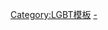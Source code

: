 {{Navbox
|name = LGBT人物 
|title =[[LGBT人物列表|LGBT人物]]
|bodyclass = hlist
|state = {{{state<includeonly>|autocollapse</includeonly>}}}

|group1 = 國家或地區
|list1 =
* [[亞洲LGB人物列表|亞洲]]
** [[中國大陸LGBT人物列表|中國大陸]]
** [[日本LGBT人物列表|日本]]
**[[韓國LGBT人物列表|韓國]]
** [[臺灣LGBT人物列表|臺灣]]
** [[香港LGBT人物列表|香港]]
** [[以色列LGBT人物列表|以色列]] 
* [[非洲LGB人物列表|非洲]]
** [[非洲裔美國LGBT人物列表|非洲裔]]
* [[歐洲LGB人物列表|歐洲]]
** [[德國LGBT人物列表|德國]]
** [[法國LGBT人物列表|法國]]
** [[英國LGBT人物列表|英國]]
* [[美洲LGB人物列表|美洲]]
** [[美國LGBT人物列表|美國]]
** [[加拿大LGBT人物列表|加拿大]]
**[[巴西LGBT人物列表|巴西]]
* [[大洋洲LGB人物列表|大洋洲]]

|group2 = 職業
|list2 =
* [[LGBT政府首腦列表|政府首腦]]
* {{link-en|美國國會議員LGBT人物列表|List of LGBT members of the United States Congress|美國國會議員}}
* {{link-en|美國特命全權大使LGBT人物列表|List of LGBT ambassadors of the United States|美國特命全權大使}}
* {{link-en|英國LGBT政治人物列表|List of LGBT politicians in the United Kingdom|英國政治人物}}
* [[LGBT運動員列表|運動員]]
* [[LGBT YouTuber列表|YouTuber]]

|group3 = 人物列表
|list3 =
{{Navbox|subgroup
|group1 = {{link-en|同性戀與雙性戀者列表|List of gay, lesbian or bisexual people|LGB}}
|list1 = 
* [[同性戀與雙性戀者列表：A|A]]
* [[同性戀與雙性戀者列表：Ba–Bh|Ba–Bh]]
* [[同性戀與雙性戀者列表：Bi–Bz|Bi–Bz]]
* [[同性戀與雙性戀者列表：C|C]]
* [[同性戀與雙性戀者列表：D-E|D–E]]
* [[同性戀與雙性戀者列表：F|F]]
* {{link-en|同性戀與雙性戀者列表：G|List of gay, lesbian or bisexual people: G|G}}
* {{link-en|同性戀與雙性戀者列表：H|List of gay, lesbian or bisexual people: H|H}}
* {{link-en|同性戀與雙性戀者列表：I-J|List of gay, lesbian or bisexual people: I–J|I–J}}
* {{link-en|同性戀與雙性戀者列表：K|List of gay, lesbian or bisexual people: K|K}}
* {{link-en|同性戀與雙性戀者列表：L|List of gay, lesbian or bisexual people: L|L}}
* {{link-en|同性戀與雙性戀者列表：M|List of gay, lesbian or bisexual people: M|M}}
* {{link-en|同性戀與雙性戀者列表：N–O|List of gay, lesbian or bisexual people: N–O|N–O}}
* {{link-en|同性戀與雙性戀者列表：P–Q|List of gay, lesbian or bisexual people: P–Q|P–Q}}
* {{link-en|同性戀與雙性戀者列表：R|List of gay, lesbian or bisexual people: R|R}}
* {{link-en|同性戀與雙性戀者列表：Sa–Sc|List of gay, lesbian or bisexual people: Sa–Sc|Sa–Sc}}
* {{link-en|同性戀與雙性戀者列表：Sd–Si|List of gay, lesbian or bisexual people: Sd–Si|Sd–Si}}
* {{link-en|同性戀與雙性戀者列表：Sj–Sz|List of gay, lesbian or bisexual people: Sj–Sz|Sj–Sz}}
* {{link-en|同性戀與雙性戀者列表：T–V|List of gay, lesbian or bisexual people: T–V|T–V}}
* {{link-en|同性戀與雙性戀者列表：W–Z|List of gay, lesbian or bisexual people: W–Z|W–Z}}

|group2 = [[跨性別人物列表|跨性別者]]
|list2 =  
* {{link-en|跨性別者列表|List of transgender people (A–F)|A–F}}
* {{link-en|跨性別者列表|List of transgender people (G–M)|G–M}}
* {{link-en|跨性別者列表|List of transgender people (N–S)|N–S}}
* {{link-en|跨性別者列表|List of transgender people (T–Z)|T–Z}}
}}

|group4 = 相關條目
|list4 =
* [[LGBT歷史人物列表|歷史人物]]
* [[LGBT自杀人物列表|自殺人物]]
* [[LGBT權利運動家|權利運動家]]<!-- 該列表包含支持LGBT權利的異性戀運動家。 -->
* [[LGBT虛構角色列表|虛構角色]]

 | below =
* {{icon|category}} '''[[:Category:LGBT人物|分類]]'''

}}<noinclude>
[[Category:LGBT模板]]
[[Category:LGBT人物|-]]
</noinclude>